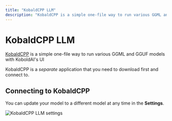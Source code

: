 ```yaml
---
title: "KobaldCPP LLM"
description: "KobaldCPP is a simple one-file way to run various GGML and GGUF models with KoboldAI's UI "
---
```



# KobaldCPP LLM

[KobaldCPP](https://KobaldCPP.com) is a simple one-file way to run various GGML and GGUF models with KoboldAI's UI

KobaldCPP is a _separate_ application that you need to download first and connect to.

## Connecting to KobaldCPP

You can update your model to a different model at any time in the **Settings**.

<Image
  src="/images/realtimex-setup/llm-configuration/local/kobaldcpp/kobaldcpp-llm.png"
  height={1080}
  width={1920}
  quality={100}
  alt="KobaldCPP LLM settings"
/>

